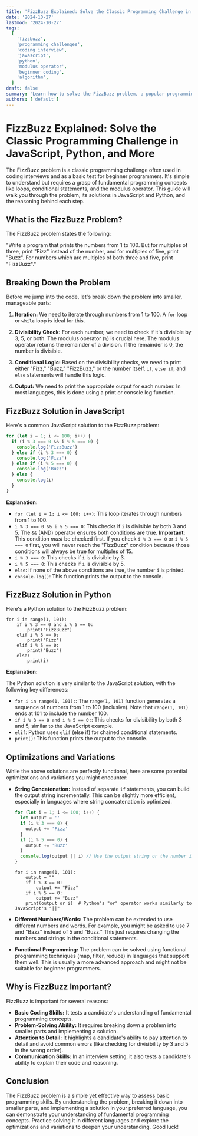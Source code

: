 ```yaml
---
title: 'FizzBuzz Explained: Solve the Classic Programming Challenge in JavaScript, Python, and More'
date: '2024-10-27'
lastmod: '2024-10-27'
tags:
  [
    'fizzbuzz',
    'programming challenges',
    'coding interview',
    'javascript',
    'python',
    'modulus operator',
    'beginner coding',
    'algorithm',
  ]
draft: false
summary: 'Learn how to solve the FizzBuzz problem, a popular programming challenge used in interviews. This comprehensive guide provides solutions in JavaScript and Python, explaining the logic behind using the modulus operator to determine divisibility and print "Fizz," "Buzz," or "FizzBuzz" accordingly.'
authors: ['default']
---
```


# FizzBuzz Explained: Solve the Classic Programming Challenge in JavaScript, Python, and More

The FizzBuzz problem is a classic programming challenge often used in coding interviews and as a basic test for beginner programmers. It's simple to understand but requires a grasp of fundamental programming concepts like loops, conditional statements, and the modulus operator. This guide will walk you through the problem, its solutions in JavaScript and Python, and the reasoning behind each step.

## What is the FizzBuzz Problem?

The FizzBuzz problem states the following:

"Write a program that prints the numbers from 1 to 100. But for multiples of three, print "Fizz" instead of the number, and for multiples of five, print "Buzz". For numbers which are multiples of both three and five, print "FizzBuzz"."

## Breaking Down the Problem

Before we jump into the code, let's break down the problem into smaller, manageable parts:

1.  **Iteration:** We need to iterate through numbers from 1 to 100. A `for` loop or `while` loop is ideal for this.

2.  **Divisibility Check:** For each number, we need to check if it's divisible by 3, 5, or both. The modulus operator (`%`) is crucial here. The modulus operator returns the remainder of a division. If the remainder is 0, the number is divisible.

3.  **Conditional Logic:** Based on the divisibility checks, we need to print either "Fizz," "Buzz," "FizzBuzz," or the number itself. `if`, `else if`, and `else` statements will handle this logic.

4.  **Output:** We need to print the appropriate output for each number. In most languages, this is done using a print or console log function.

## FizzBuzz Solution in JavaScript

Here's a common JavaScript solution to the FizzBuzz problem:

```javascript
for (let i = 1; i <= 100; i++) {
  if (i % 3 === 0 && i % 5 === 0) {
    console.log('FizzBuzz')
  } else if (i % 3 === 0) {
    console.log('Fizz')
  } else if (i % 5 === 0) {
    console.log('Buzz')
  } else {
    console.log(i)
  }
}
```

**Explanation:**

- `for (let i = 1; i <= 100; i++)`: This loop iterates through numbers from 1 to 100.
- `i % 3 === 0 && i % 5 === 0`: This checks if `i` is divisible by both 3 and 5. The `&&` (AND) operator ensures both conditions are true. **Important**: This condition _must_ be checked first. If you check `i % 3 === 0` or `i % 5 === 0` first, you will never reach the "FizzBuzz" condition because those conditions will always be true for multiples of 15.
- `i % 3 === 0`: This checks if `i` is divisible by 3.
- `i % 5 === 0`: This checks if `i` is divisible by 5.
- `else`: If none of the above conditions are true, the number `i` is printed.
- `console.log()`: This function prints the output to the console.

## FizzBuzz Solution in Python

Here's a Python solution to the FizzBuzz problem:

```plaintext
for i in range(1, 101):
    if i % 3 == 0 and i % 5 == 0:
        print("FizzBuzz")
    elif i % 3 == 0:
        print("Fizz")
    elif i % 5 == 0:
        print("Buzz")
    else:
        print(i)
```

**Explanation:**

The Python solution is very similar to the JavaScript solution, with the following key differences:

- `for i in range(1, 101):`: The `range(1, 101)` function generates a sequence of numbers from 1 to 100 (inclusive). Note that `range(1, 101)` ends at 101 to include the number 100.
- `if i % 3 == 0 and i % 5 == 0:`: This checks for divisibility by both 3 and 5, similar to the JavaScript example.
- `elif`: Python uses `elif` (else if) for chained conditional statements.
- `print()`: This function prints the output to the console.

## Optimizations and Variations

While the above solutions are perfectly functional, here are some potential optimizations and variations you might encounter:

- **String Concatenation:** Instead of separate `if` statements, you can build the output string incrementally. This can be slightly more efficient, especially in languages where string concatenation is optimized.

  ```javascript
  for (let i = 1; i <= 100; i++) {
    let output = ''
    if (i % 3 === 0) {
      output += 'Fizz'
    }
    if (i % 5 === 0) {
      output += 'Buzz'
    }
    console.log(output || i) // Use the output string or the number if it's empty
  }
  ```

  ```plaintext
  for i in range(1, 101):
      output = ""
      if i % 3 == 0:
          output += "Fizz"
      if i % 5 == 0:
          output += "Buzz"
      print(output or i)  # Python's "or" operator works similarly to JavaScript's "||"
  ```

- **Different Numbers/Words:** The problem can be extended to use different numbers and words. For example, you might be asked to use 7 and "Bazz" instead of 5 and "Buzz." This just requires changing the numbers and strings in the conditional statements.

- **Functional Programming:** The problem can be solved using functional programming techniques (map, filter, reduce) in languages that support them well. This is usually a more advanced approach and might not be suitable for beginner programmers.

## Why is FizzBuzz Important?

FizzBuzz is important for several reasons:

- **Basic Coding Skills:** It tests a candidate's understanding of fundamental programming concepts.
- **Problem-Solving Ability:** It requires breaking down a problem into smaller parts and implementing a solution.
- **Attention to Detail:** It highlights a candidate's ability to pay attention to detail and avoid common errors (like checking for divisibility by 3 and 5 in the wrong order).
- **Communication Skills:** In an interview setting, it also tests a candidate's ability to explain their code and reasoning.

## Conclusion

The FizzBuzz problem is a simple yet effective way to assess basic programming skills. By understanding the problem, breaking it down into smaller parts, and implementing a solution in your preferred language, you can demonstrate your understanding of fundamental programming concepts. Practice solving it in different languages and explore the optimizations and variations to deepen your understanding. Good luck!
